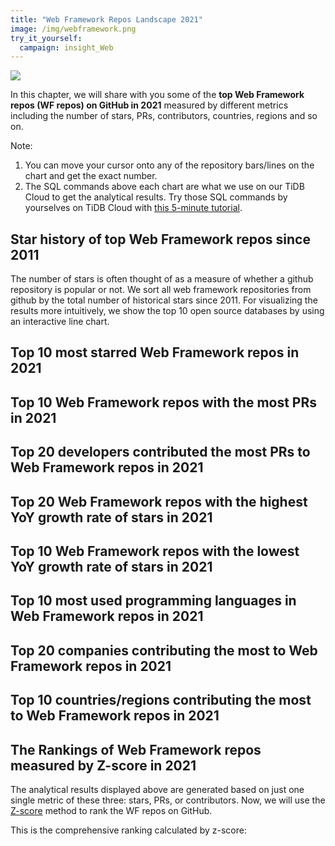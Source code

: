```yaml
---
title: "Web Framework Repos Landscape 2021"
image: /img/webframework.png
try_it_yourself:
  campaign: insight_Web
---
```



![](/img/webframework.png)

In this chapter, we will share with you some of the **top Web Framework repos (WF repos) on GitHub in 2021** measured by different metrics including the number of stars, PRs, contributors, countries, regions and so on. 

Note: 
1. You can move your cursor onto any of the repository bars/lines on the chart and get the exact number. 
2. The SQL commands above each chart are what we use on our TiDB Cloud to get the analytical results. Try those SQL commands by yourselves on TiDB Cloud with [this 5-minute tutorial](/blog/try-it-yourself/).

## Star history of top Web Framework repos since 2011

The number of stars is often thought of as a measure of whether a github repository is popular or not. We sort all web framework repositories from github by the total number of historical stars since 2011. For visualizing the results more intuitively, we show the top 10 open source databases by using an interactive line chart. 

<CommonChart
  chart='dynamic-stars'
  category='archive-2021-top10-star-racing'
  formatSql={false}
  repo='web_framework_repos'
/>

## Top 10 most starred Web Framework repos in 2021

<CommonChart
  chart='barchart'
  category='archive-2021-top10-by-stars'
  n={10}
  formatSql={false}
  categoryIndex='repo_name'
  valueIndex='stars'
  seriesName='Stars'
  repo='web_framework_repos'
/>

## Top 10 Web Framework repos with the most PRs in 2021

<CommonChart
  chart='barchart'
  category='archive-2021-top10-by-prs'
  n={20}
  formatSql={false}
  categoryIndex='repo_name'
  valueIndex='num'
  seriesName='PRs'
  repo='web_framework_repos'
/>

## Top 20 developers contributed the most PRs to Web Framework repos in 2021

<CommonChart
  chart='barchart'
  category='archive-2021-top20-by-developers'
  formatSql={false}
  categoryIndex='actor_login'
  valueIndex='pr_count'
  categoryType='owner'
  seriesName='PRs'
  repo='web_framework_repos'
/>

## Top 20 Web Framework repos with the highest YoY growth rate of stars in 2021

<CommonChart
  chart='yoychart'
  category='archive-2021-top20-by-stars-yoy'
  formatSql={false}
  repo='web_framework_repos'
/>

## Top 10 Web Framework repos with the lowest YoY growth rate of stars in 2021

<CommonChart
  chart='yoychart'
  category='archive-2021-bottom10-by-yoy'
  formatSql={false}
  repo='web_framework_repos'
/>

## Top 10 most used programming languages in Web Framework repos in 2021

<CommonChart
  chart='barchart'
  category='archive-2021-top5-by-languages'
  formatSql={false}
  categoryIndex='language'
  valueIndex='COUNT(*)'
  categoryType='lang'
  seriesName='PRs'
  repo='web_framework_repos'
/>

## Top 20 companies contributing the most to Web Framework repos in 2021

<CommonChart
  chart='barchart'
  category='archive-2021-top20-by-companies'
  formatSql={false}
  categoryIndex='company'
  valueIndex='users_count'
  seriesName='Contributors'
  categoryType={false}
  repo='web_framework_repos'
/>

## Top 10 countries/regions contributing the most to Web Framework repos in 2021

<CommonChart
  chart='worldmapchart'
  category='archive-2021-top10-by-regions'
  formatSql={false}
  categoryIndex='country_code'
  valueIndex='users_count'
  seriesName='Contributors'
  repo='web_framework_repos'
/>

## The Rankings of Web Framework repos measured by Z-score in 2021

The analytical results displayed above are generated based on just one single metric of these three: stars, PRs, or contributors. Now, we will use the [Z-score](https://en.wikipedia.org/wiki/Standard_score) method to rank the WF repos on GitHub.  

This is the comprehensive ranking calculated by z-score:

<CommonChart
  chart='zscorechart'
  category='archive-2021-archive-ranking'
  formatSql={false}
  repo='web_framework_repos'
/>
